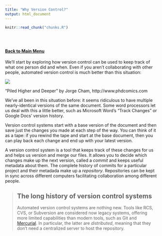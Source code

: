```yaml
---
title: "Why Version Control?"
output: html_document
---
```



<!-- The file analysis/chunks.R contains chunks that define default settings
shared across the workflowr files. -->
```r
knitr::read_chunk("chunks.R")
```

<!-- Update knitr chunk options -->
```r
```

<!-- Insert the date the file was last updated -->
```r
```

<!-- Insert the code version (Git commit SHA1) if Git repository exists and R
 package git2r is installed -->
```r
```

<!-- Add your analysis here -->
#### [Back to Main Menu](git_intro.html)   


We'll start by exploring how version control can be used
to keep track of what one person did and when.
Even if you aren't collaborating with other people,
automated version control is much better than this situation:

![](../docs/fig/phd101212s.png)

"Piled Higher and Deeper" by Jorge Cham, http://www.phdcomics.com

We've all been in this situation before: it seems ridiculous to have multiple nearly-identical versions of the same document. Some word processors let us deal with this a little better, such as Microsoft Word's "Track Changes" or Google Docs' version history.

Version control systems start with a base version of the document and then save just the changes you made at each step of the way. You can think of it as a tape: if you rewind the tape and start at the base document, then you can play back each change and end up with your latest version.

A version control system is a tool that keeps track of these changes for us and helps us version and merge our files. It allows you to decide which changes make up the next version, called a *commit* and keeps useful metadata about them. The complete history of commits for a particular project and their metadada make up a *repository*. Repositories can be kept in sync across different computers facilitating collaboration among different people.




> ## The long history of version control systems {.callout}
>
> Automated version control systems are nothing new. Tools like RCS, CVS, or
> Subversion are considered now legacy systems, offering more limited
> capabilities than modern tools, such as Git and
> [Mercurial](http://swcarpentry.github.io/hg-novice/). In particular, the
> latter are *distributed*, meaning that they don't need a centralized server
> to host the repository.
